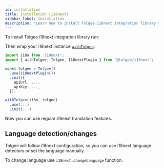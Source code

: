 ```yaml
---
id: installation
title: Installation (i18next)
sidebar_label: Installation
description: 'Learn how to install Tolgee i18next integration library to use regular i18next translation features. Tolgee will follow i18next configuration.'
---
```


To install Tolgee i18next integration library run:


<InstallationTabs lib="@tolgee/i18next" />

Then wrap your i18next instance [`withTolgee`](./api#function-withtolgeei18next-tolgeeconfig):

```ts
import i18n from 'i18next';
import { withTolgee, Tolgee, I18nextPlugin } from '@tolgee/i18next';

const tolgee = Tolgee()
  .use(I18nextPlugin())
  .init({
    apiUrl: ...,
    apiKey: ...,
  });

withTolgee(i18n, tolgee)
  .use(...)
  .init(...)

```

Now you can use regular i18next translation features.

## Language detection/changes

Tolgee will follow i18next configuration, so you can use i18next language detectors or set the language manually.

To change language use `i18next.changeLanguage` function.
